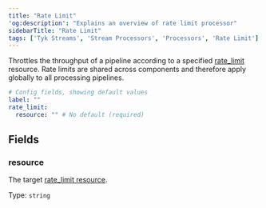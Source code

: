 ```yaml
---
title: "Rate Limit"
'og:description': "Explains an overview of rate limit processor"
sidebarTitle: "Rate Limit"
tags: ['Tyk Streams', 'Stream Processors', 'Processors', 'Rate Limit']
---
```


Throttles the throughput of a pipeline according to a specified [rate_limit](/product-stack/tyk-streaming/configuration/rate-limits/overview) resource. Rate limits are shared across components and therefore apply globally to all processing pipelines.

```yml
# Config fields, showing default values
label: ""
rate_limit:
  resource: "" # No default (required)
```

## Fields

### resource

The target [rate_limit resource](/product-stack/tyk-streaming/configuration/rate-limits/overview).


Type: `string`  
